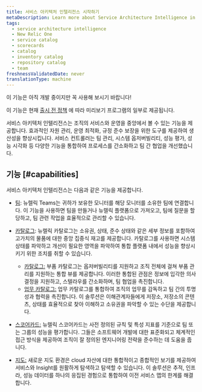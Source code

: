 ```yaml
---
title: 서비스 아키텍처 인텔리전스 시작하기
metaDescription: Learn more about Service Architecture Intelligence in New Relic One.
tags:
  - service architecture intelligence
  - New Relic One
  - service catalog
  - scorecards
  - catalog
  - inventory catalog
  - repository catalog
  - team
freshnessValidatedDate: never
translationType: machine
---
```


<Callout title="시사">
  이 기능은 아직 개발 중이지만 꼭 사용해 보시기 바랍니다!

  이 기능은 현재 [출시 전 정책](/docs/licenses/license-information/referenced-policies/new-relic-pre-release-policy) 에 따라 미리보기 프로그램의 일부로 제공됩니다.
</Callout>

서비스 아키텍처 인텔리전스는 조직의 서비스와 운영을 중앙에서 볼 수 있는 기능을 제공합니다. 효과적인 자원 관리, 운영 최적화, 규정 준수 보장을 위한 도구를 제공하여 생산성을 향상시킵니다. 서비스 컨트롤러는 팀 관리, 시스템 옵저버빌리티, 성능 평가, 성능 시각화 등 다양한 기능을 통합하여 프로세스를 간소화하고 팀 간 협업을 개선했습니다.

## 기능 [#capabilities]

서비스 아키텍처 인텔리전스는 다음과 같은 기능을 제공합니다.

* [팀](/docs/service-architecture-intelligence/teams/teams): 뉴렐릭 Teams는 귀하가 보유한 모니터를 해당 모니터를 소유한 팀에 연결합니다. 이 기능을 사용하면 팀을 만들거나 뉴렐릭 플랫폼으로 가져오고, 팀에 질문을 할당하고, 팀 관련 작업을 효율적으로 관리할 수 있습니다.

* [카탈로그](/docs/service-architecture-intelligence/catalogs/catalogs): 뉴렐릭 카탈로그는 소유권, 상태, 준수 상태와 같은 세부 정보를 포함하여 고가치의 물품에 대한 중앙 집중식 재고를 제공합니다. 카탈로그를 사용하면 시스템 상태를 파악하고 개선이 필요한 영역을 파악하여 통합 플랫폼 내에서 성능을 향상시키기 위한 조치를 취할 수 있습니다.

  * [카탈로그:](/docs/service-architecture-intelligence/catalogs/applications-catalog) 부품 카탈로그는 옵저버빌리티를 지원하고 조직 전체에 걸쳐 부품 관리를 지원하는 통합 뷰를 제공합니다. 이러한 통합된 관점은 정보에 입각한 의사 결정을 지원하고, 스텔라우를 간소화하며, 팀 협업을 촉진합니다.
  * [업무 카탈로그:](/docs/service-architecture-intelligence/catalogs/repositoryCatalog) 업무 카탈로그를 통합하여 조직의 업무를 감독하고 팀 간의 투명성과 협력을 촉진합니다. 이 솔루션은 이해관계자들에게 저장소, 저장소의 콘텐츠, 상태를 효율적으로 찾아 이해하고 소유권을 파악할 수 있는 수단을 제공합니다.

* [스코어카드:](/docs/service-architecture-intelligence/scorecards/getting-started) 뉴렐릭 스코어카드는 사전 정의된 규칙 및 특성 지표를 기준으로 팀 또는 그룹의 성능을 평가합니다. 그들은 소프트웨어 개발에 대한 표준화되고 체계적인 접근 방식을 제공하여 조직이 잘 정의된 엔지니어링 전략을 준수하는 데 도움을 줍니다.

* [지도:](/docs/service-architecture-intelligence/maps/advanced-maps) 새로운 지도 환경은 cloud 자산에 대한 통합적이고 종합적인 보기를 제공하여 서비스와 Insight를 원활하게 탐색하고 탐색할 수 있습니다. 이 솔루션은 추적, 인프라, 성능 데이터를 하나의 응집된 경험으로 통합하여 이전 서비스 맵의 한계를 해결합니다.